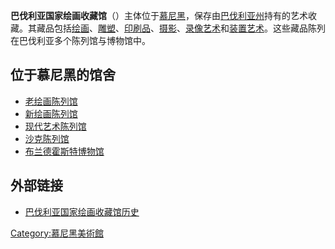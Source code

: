 '''巴伐利亚国家绘画收藏馆'''（{{lang-de|Bayerische Staatsgemäldesammlungen}}）主体位于[[慕尼黑|慕尼黑]]，保存由[[巴伐利亚州|巴伐利亚州]]持有的艺术收藏。其藏品包括[[绘画|绘画]]、[[雕塑|雕塑]]、[[印刷品|印刷品]]、[[摄影|摄影]]、[[录像艺术|录像艺术]]和[[装置艺术|装置艺术]]。这些藏品陈列在巴伐利亚多个陈列馆与博物馆中。

== 位于慕尼黑的馆舍 ==
* [[老绘画陈列馆|老绘画陈列馆]]
* [[新绘画陈列馆|新绘画陈列馆]]
* [[现代艺术陈列馆|现代艺术陈列馆]]
* [[沙克陈列馆|沙克陈列馆]]
* [[布兰德霍斯特博物馆|布兰德霍斯特博物馆]]

== 外部链接 ==
* [http://www.pinakothek.de/en/node/478 巴伐利亚国家绘画收藏馆历史] {{Wayback|url=http://www.pinakothek.de/en/node/478 |date=20190521061547 }}

[[Category:慕尼黑美術館|Category:慕尼黑美術館]]
